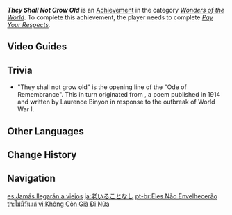 {{Achievement Infobox
|id           = 81111
|order id     = 1107
|category     = Wonders of the World
|description  = Pay your respects to the deceased.
|requirements = Complete ''[[Pay Your Respects]].''
|primogems    = 5
|tracking     = 
|hidden       = 1
|topic        = 
|type         = Exploration
}}
'''''They Shall Not Grow Old''''' is an [[Achievement]] in the category ''[[Wonders of the World]]''. To complete this achievement, the player needs to complete ''[[Pay Your Respects]].''
<!--
==Trivia==
-->
==Video Guides==
{{EVT
|video1   = https://youtu.be/TdpeTHcS2O8
|caption1 = "They Shall Not Grow Old" Achievement Guide
}}

==Trivia==
* "They shall not grow old" is the opening line of the "Ode of Remembrance". This in turn originated from {{w|For the Fallen|"For the Fallen"}}, a poem published in 1914 and written by Laurence Binyon in response to the outbreak of World War I.

==Other Languages==
{{Other Languages
|en      = They Shall Not Grow Old
|zhs     = 不再变老
|zhs_rm  = Bù Zài Biàn Lǎo
|zht     = 不再變老
|zht_rm  = Bù Zài Biàn Lǎo
|zh_tl   = No More Aging
|ja      = 老いることなし
|ja_rm   = Oiru Koto Nashi
|ja_tl   = Without Aging
|ko      = 더 이상 늙지 않아
|ko_rm   = Deo Isang Neukjji Ana
|ko_tl   = No More Aging
|es      = Jamás llegarán a viejos
|es_tl   = They Will Never Become Old
|fr      = Pourquoi vieillir
|fr_tl   = Why Aging
|ru      = Они никогда не состарятся
|ru_tl   = They Will Never Grow Old
|th      = ไม่มีวันแก่
|th_rm   = 
|th_tl   = 
|vi      = Không Còn Già Đi Nữa
|vi_tl   = No More Aging
|de      = Sie sollen nicht alt werden
|de_tl   = They Shall Not Grow Old
|id      = Tidak Menua Lagi
|id_tl   = Not Growing Old Anymore
|pt      = Eles Não Envelhecerão
|pt_tl   = 
|tr      = Toprağın Altındakiler Yaşlanmaz
|tr_tl   = Those Under the Soil Don't Age
|it      = Vecchiaia sconfitta
|it_tl   = 
}}

==Change History==
{{Change History|2.0}}
<!--
==References==
{{Reflist}}
-->
==Navigation==
{{Achievement Navbox|Wonders of the World|Exploration}}

[[es:Jamás llegarán a viejos]]
[[ja:老いることなし]]
[[pt-br:Eles Não Envelhecerão]]
[[th:ไม่มีวันแก่]]
[[vi:Không Còn Già Đi Nữa]]